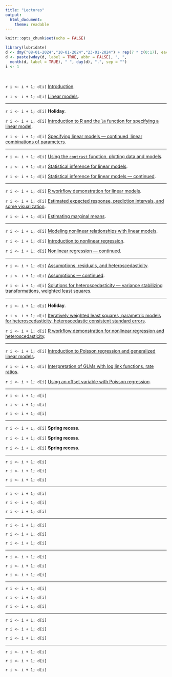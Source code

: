 ```yaml
---
title: "Lectures"
output: 
  html_document: 
    theme: readable
---
```


```r
knitr::opts_chunk$set(echo = FALSE)
```

```r
library(lubridate)
d <- dmy("08-01-2024","10-01-2024","23-01-2024") + rep(7 * c(0:17), each = 3)
d <- paste(wday(d, label = TRUE, abbr = FALSE), ", ", 
  month(d, label = TRUE), " ", day(d), ".", sep = "")
i <- 1
```

&nbsp;

`r i <- i + 1; d[i]` [Introduction](lecture-01-10-2024.html).

`r i <- i + 1; d[i]` [Linear models](lecture-01-12-2024.html). 

***

`r i <- i + 1; d[i]` **Holiday**. 

`r i <- i + 1; d[i]` [Introduction to R and the `lm` function for specifying a linear model](lecture-01-17-2024.html). 

`r i <- i + 1; d[i]` [Specifying linear models --- continued, linear combinations of parameters](lecture-01-19-2024.html).
 
***

`r i <- i + 1; d[i]` [Using the `contrast` function, plotting data and models](lecture-01-22-2024.html). 

`r i <- i + 1; d[i]` [Statistical inference for linear models](lecture-01-24-2024.html). 

`r i <- i + 1; d[i]` [Statistical inference for linear models --- continued](lecture-01-26-2024.html). 
 
***

`r i <- i + 1; d[i]` [R workflow demonstration for linear models](lecture-01-29-2024.html).

`r i <- i + 1; d[i]` [Estimated expected response, prediction intervals, and some visualization](lecture-01-31-2024.html).

`r i <- i + 1; d[i]` [Estimating marginal means](lecture-02-02-2024.html). 
 
***

`r i <- i + 1; d[i]` [Modeling nonlinear relationships with linear models](lecture-02-05-2024.html).

`r i <- i + 1; d[i]` [Introduction to nonlinear regression](lecture-02-07-2024.html). 

`r i <- i + 1; d[i]` [Nonlinear regression --- continued](lecture-02-09-2024.html).
 
***

`r i <- i + 1; d[i]` [Assumptions, residuals, and heteroscedasticity](lecture-02-12-2024.html).

`r i <- i + 1; d[i]` [Assumptions --- continued](lecture-02-14-2024.html).

`r i <- i + 1; d[i]` [Solutions for heteroscedasticity --- variance stabilizing transformations, weighted least squares](lecture-02-16-2024.html).
 
***

`r i <- i + 1; d[i]` **Holiday**.

`r i <- i + 1; d[i]` [Iteratively weighted least squares, parametric models for heteroscedasticity, heteroscedastic consistent standard errors](lecture-02-21-2024.html).

`r i <- i + 1; d[i]` [R workflow demonstration for nonlinear regression and heteroscedasticity](lecture-02-23-2024.html).
 
***

`r i <- i + 1; d[i]` [Introduction to Poisson regression and generalized linear models](lecture-02-26-2024.html).

`r i <- i + 1; d[i]` [Interpretation of GLMs with log link functions, rate ratios](lecture-02-28-2024.html).

`r i <- i + 1; d[i]` [Using an offset variable with Poisson regression](lecture-03-01-2024.html).
 
***

`r i <- i + 1; d[i]` 

`r i <- i + 1; d[i]` 

`r i <- i + 1; d[i]` 
 
***

`r i <- i + 1; d[i]` **Spring recess**.

`r i <- i + 1; d[i]` **Spring recess**.

`r i <- i + 1; d[i]` **Spring recess**.
 
***

`r i <- i + 1; d[i]` 

`r i <- i + 1; d[i]` 

`r i <- i + 1; d[i]` 
 
***

`r i <- i + 1; d[i]` 

`r i <- i + 1; d[i]` 

`r i <- i + 1; d[i]` 
 
***

`r i <- i + 1; d[i]` 

`r i <- i + 1; d[i]` 
 
`r i <- i + 1; d[i]` 
 
***

`r i <- i + 1; d[i]` 

`r i <- i + 1; d[i]` 

`r i <- i + 1; d[i]` 
 
***

`r i <- i + 1; d[i]` 

`r i <- i + 1; d[i]` 

`r i <- i + 1; d[i]` 
 
***

`r i <- i + 1; d[i]` 

`r i <- i + 1; d[i]` 

`r i <- i + 1; d[i]` 
 
***

`r i <- i + 1; d[i]` 

`r i <- i + 1; d[i]` 

`r i <- i + 1; d[i]` 






